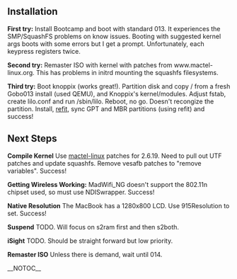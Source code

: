 == Installation ==

'''First try:'''  Install Bootcamp and boot with standard 013.  It experiences the SMP/SquashFS problems on know issues.  Booting with suggested kernel args boots with some errors  but I get a prompt.  Unfortunately, each keypress registers twice.

'''Second try:'''  Remaster ISO with kernel with patches from www.mactel-linux.org.  This has problems in initrd mounting the squashfs filesystems.

'''Third try:'''  Boot knoppix (works great!).  Partition disk and copy / from a fresh Gobo013 install (used QEMU), and Knoppix's kernel/modules.  Adjust fstab, create lilo.conf and run /sbin/lilo.  Reboot, no go.  Doesn't recongize the partition.  Install, [http://refit.sf.net refit], sync GPT and MBR partitions (using refit) and success!

== Next Steps ==

'''Compile Kernel'''  Use [http://www.mactel-linux.org mactel-linux] patches for 2.6.19.  Need to pull out UTF patches and update squashfs.  Remove vesafb patches to "remove variables".  Success!

'''Getting Wireless Working:''' MadWifi_NG doesn't support the 802.11n chipset used, so must use NDISwrapper.  Success!

'''Native Resolution''' The MacBook has a 1280x800 LCD.  Use 915Resolution to set.  Success!

'''Suspend''' TODO.  Will focus on s2ram first and then s2both.

'''iSight''' TODO. Should be straight forward but low priority.

'''Remaster ISO''' Unless there is demand, wait until 014.

__NOTOC__

